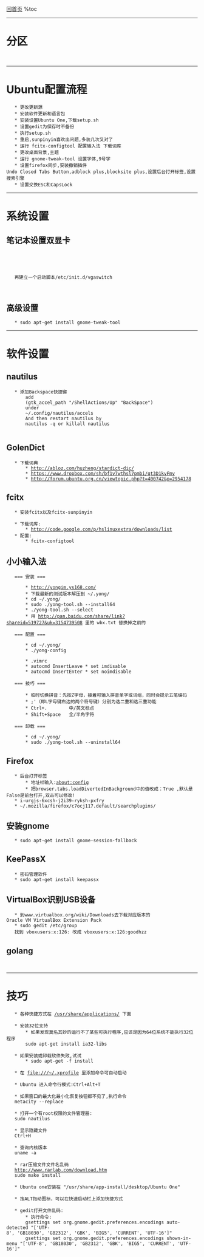 [[../../../index|回首页]]
%toc

----
= 分区 =

    {{{c
    ext3  /     5G
    ext3  /usr  15G
    ext3  /var  4G
    swap  2*ram
    ext3  /boot 256M
    ext4  /tmp  2G
    ext3  /opt  10G
    ext4  /home
      }}}

----
= Ubuntu配置流程 =

    * 更改更新源
    * 安装软件更新和语言包
    * 安装设置Ubuntu One,下载setup.sh
    * 设置gedit为保存时不备份
    * 执行setup.sh
    * 重启,sunpinyin喜欢出问题,多装几次又对了
    * 运行 fcitx-configtool 配置输入法 下载词库
    * 更改桌面背景,主题
    * 运行 gnome-tweak-tool 设置字体,9号字
    * 设置firefox同步,安装撤销插件Undo Closed Tabs Button,adblock plus,blocksite plus,设置后台打开标签,设置搜索引擎
    * 设置交换ESC和CapsLock

----
= 系统设置 =
== 笔记本设置双显卡 ==

    {{{c
    sudo cat /sys/kernel/debug/vgaswitcheroo/switch
    显示
    0:IGD:+:Pwr:0000:00:02.0
    1:DIS: :Pwr:0000:01:00.0
    表示两块显卡都开着的
    建立一个脚本/usr/local/sbin/vgaswitcher
      }}}

    {{{class="brush: bash"
    #!/bin/bash
     
    if [ "$(whoami)" != "root" ]; then
       echo "Use as root"
       exit 1
    fi
     
    if [ -z "$1" ]; then
            cmd="OFF"
    else
       if [ "$1" = "-i" ]; then
          cmd="DIGD"
       elif [ "$1" = "-d" ]; then
          cmd="DDIS"
       else
               cmd=$1
       fi
    fi
     
    if ([ "$cmd" != "OFF" ] && [ "$cmd" != "DDIS" ] && [ "$cmd" != "DIGD" ]); then
            echo "Bad Command!"
            exit 1
    fi
         
    echo "$cmd" > /sys/kernel/debug/vgaswitcheroo/switch
    cat /sys/kernel/debug/vgaswitcheroo/switch
      }}}

    再建立一个启动脚本/etc/init.d/vgaswitch
    {{{class="brush: bash"
    #!/bin/bash
     
    if [ "$1" != "start" ]; then
       exit;
    fi
     
    /usr/local/sbin/vgaswitcher
    /usr/local/sbin/vgaswitcher -i
      }}}
    {{{c
    然后执行命令
    sudo chmod +x /usr/local/sbin/vgaswitcher /etc/init.d/vgaswitch && sudo update-rc.d vgaswitch defaults
    重启再执行一次最开始的命令
    0:IGD:+:Pwr:0000:00:02.0
    1:DIS: :Off:0000:01:00.0
    发现独立显卡已经关闭了
      }}}


== 高级设置 ==

    * sudo apt-get install gnome-tweak-tool


----
= 软件设置 =

== nautilus ==

    * 添加Backspace快捷键
        add
        (gtk_accel_path "<Actions>/ShellActions/Up" "BackSpace")
        under
        ~/.config/nautilus/accels
        And then restart nautilus by
        nautilus -q or killall nautilus
        

== GolenDict ==

    * 下载词典
        * http://abloz.com/huzheng/stardict-dic/
        * https://www.dropbox.com/sh/bf1v7wthsl7pmbi/qt3D1kvFmv
        * http://forum.ubuntu.org.cn/viewtopic.php?t=400742&p=2954178


== fcitx ==

    * 安装fcitx以及fcitx-sunpinyin
        {{{class="brush: bash"
        sudo apt-get remove ibus
        sudo apt-get remove ibus-pinyin
        sudo apt-get remove ibus-sunpinyin
        sudo add-apt-repository ppa:fcitx-team/nightly
        sudo apt-get update
        sudo apt-get install fcitx
        sudo apt-get install fcitx-sunpinyin
          }}}
    * 下载词库:
        * http://code.google.com/p/hslinuxextra/downloads/list
    * 配置:
        * fcitx-configtool


== 小小输入法 ==

    === 安装 ===
        
        * http://yongim.ys168.com/
        * 下载最新的测试版本解压到 ~/.yong/
        * cd ~/.yong/
        * sudo ./yong-tool.sh --install64
        * ./yong-tool.sh --select
        * 用 http://pan.baidu.com/share/link?shareid=519727&uk=3154739508 里的 wbx.txt 替换掉之前的

    === 配置 ===

        * cd ~/.yong/
        * ./yong-config

        * .vimrc
        * autocmd InsertLeave * set imdisable
        * autocmd InsertEnter * set noimdisable
        
    === 技巧 ===
        
        * 临时切换拼音：先按Z字母，接着可输入拼音单字或词组，同时会提示五笔编码
        * ;'（即L字母键右边的两个符号键）分别为选二重和选三重功能
        * Ctrl+.        中/英文标点
        * Shift+Space   全/半角字符 

    === 卸载 ===
    
        * cd ~/.yong/
        * sudo ./yong-tool.sh --uninstall64


== Firefox ==

    * 后台打开标签
        * 地址栏输入:about:config
        * 把browser.tabs.loadDivertedInBackground中的值改成：True ,默认是False是前台打开,双击可以修改!
    * i-urgjs-6xcsh-j2i39-ryksh-pxfry
    * ~/.mozilla/firefox/c7ocj117.default/searchplugins/




== 安装gnome ==

    * sudo apt-get install gnome-session-fallback


== KeePassX ==

    * 密码管理软件
    * sudo apt-get install keepassx


== VirtualBox识别USB设备 ==

    * 到www.virtualbox.org/wiki/Downloads去下载对应版本的Oracle VM VirtualBox Extension Pack
    * sudo gedit /etc/group
    找到 vboxusers:x:126: 改成 vboxusers:x:126:goodhzz


== golang ==

    {{{class="brush: bash"
    sudo apt-get install python-software-properties
    sudo add-apt-repository ppa:gophers/go
    sudo apt-get update
    sudo apt-get install golang-stable git-core mercurial
  }}}


----
= 技巧 =

    * 各种快捷方式在 [[/usr/share/applications/]] 下面

    * 安装32位支持
        * 如果发现莫名其妙的运行不了某些可执行程序,应该是因为64位系统不能执行32位程序
        sudo apt-get install ia32-libs

    * 如果安装或卸载软件失败,试试
        * sudo apt-get -f install

    * 在 [[file:///~/.xprofile]] 里添加命令可自动启动

    * Ubuntu 进入命令行模式:Ctrl+Alt+T

    * 如果窗口的最大化最小化恢复按钮都不见了,执行命令
    metacity --replace

    * 打开一个有root权限的文件管理器:
    sudo nautilus

    * 显示隐藏文件
    Ctrl+H

    * 查询内核版本
    uname -a

    * rar压缩文件文件名乱码
    http://www.rarlab.com/download.htm
    sudo make install

    * Ubuntu one安装在 "/usr/share/app-install/desktop/Ubuntu One"

    * 按ALT拖动图标，可以在快速启动栏上添加快捷方式

    * gedit打开文件乱码:
        * 执行命令:
        gsettings set org.gnome.gedit.preferences.encodings auto-detected "['UTF-8', 'GB18030', 'GB2312', 'GBK', 'BIG5', 'CURRENT', 'UTF-16']"
        gsettings set org.gnome.gedit.preferences.encodings shown-in-menu "['UTF-8', 'GB18030', 'GB2312', 'GBK', 'BIG5', 'CURRENT', 'UTF-16']"

